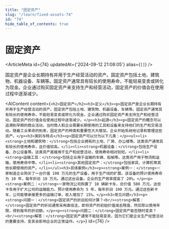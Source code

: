 ```yaml
---
title: "固定资产"
slug: "/learn/fixed-assets-74"
id: "74"
hide_table_of_contents: true
---
```



# 固定资产

<ArticleMeta id={74} updatedAt={'2024-09-12 21:08:05'} alias={`[]`} />
<div className='border-solid border-b border-t-0 my-4 border-[var(--ifm-color-gray-300)]' />

固定资产是企业长期持有并用于生产经营活动的资产。固定资产包括土地、建筑物、机器设备、车辆等。固定资产通常具有较长的使用寿命，不能轻易变卖或转化为现金。企业通过购买固定资产来支持生产和经营活动，固定资产的价值会在使用过程中逐渐减少。

<AIContent content={`<h2>固定资产</h2><h3>定义</h3><p>固定资产是企业长期持有并用于生产经营活动的资产。固定资产包括土地、建筑物、机器设备、车辆等。固定资产通常具有较长的使用寿命，不能轻易变卖或转化为现金。企业通过购买固定资产来支持生产和经营活动，固定资产的价值会在使用过程中逐渐减少。</p><h3>起源</h3><p>固定资产的概念可以追溯到早期的商业活动，当时商人和企业需要长期使用的工具和设备来支持他们的生产和交易活动。随着工业革命的到来，固定资产的种类和重要性大大增加，企业开始系统地记录和管理这些资产。</p><h3>类别与特点</h3><p>固定资产可以分为以下几类：</p><ul><li><strong>土地和建筑物：</strong>包括企业拥有的土地、厂房、办公楼等。这类资产通常具有较长的使用寿命，且价值较高。</li><li><strong>机器设备：</strong>包括生产设备、办公设备等。这类资产直接用于生产和经营活动，使用寿命相对较短。</li><li><strong>运输工具：</strong>包括企业用于运输的车辆、船舶等。这类资产用于物流和运输，使用寿命中等。</li><li><strong>其他固定资产：</strong>包括家具、计算机等其他长期使用的资产。</li></ul><h3>具体案例</h3><p><strong>案例一：</strong>一家制造企业购买了一台价值 100 万元的生产设备，用于生产线的扩展。该设备的预计使用寿命为 10 年，每年折旧 10 万元。通过这台设备，企业的生产效率提高了 20%。</p><p><strong>案例二：</strong>一家物流公司购置了 10 辆新卡车，总价值 500 万元。这些卡车用于扩大公司的运输能力，预计使用寿命为 5 年，每年折旧 100 万元。通过这些新卡车，公司能够承接更多的运输订单，收入增加了 15%。</p><h3>常见问题</h3><p><strong>问题一：</strong>固定资产的折旧如何计算？<br/><strong>解答：</strong>固定资产的折旧通常采用直线法，即将资产的初始价值减去残值，然后除以使用年限，得到每年的折旧额。</p><p><strong>问题二：</strong>固定资产能否随时变卖？<br/><strong>解答：</strong>固定资产通常不能轻易变卖，因为它们是企业生产经营活动的重要支持，变卖会影响企业的正常运作。</p>`} id={74} />

